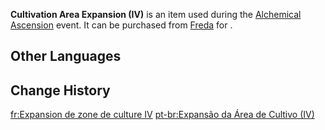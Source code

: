 {{Item Infobox
|id           = 120818
|image        = Item Cultivation Area Expansion (IV).png
|type         = 
|group        = Event Items
|description  = Adds another area for cultivating ingredients.
|source1      = [[Freda]]
|event        = Alchemical Ascension
}}
'''Cultivation Area Expansion (IV)''' is an item used during the [[Alchemical Ascension]] event. It can be purchased from [[Freda]] for {{Item|Funds|x=12,000}}.

==Other Languages==
{{Other Languages|default_hidden=1
|en      = Cultivation Area Expansion (IV)
|zhs     = 培育区域扩展・其四
|zhs_rm  = 
|zht     = 培育區域擴充套件・其四
|zht_rm  = 
|ja      = 栽培エリア拡張・Ⅳ
|ja_rm   = Saibai Eria Kakuchou - Yon
|ko      = 재배 구역 확장・IV
|ko_rm   = 
|es      = Macetero (IV)
|fr      = Expansion de zone de culture IV
|ru      = Расширение области культивации IV
|th      = ส่วนขยายพื้นที่เพาะปลูก 4
|th_rm   = 
|vi      = Mở Rộng Canh Tác IV
|de      = Erweiterung des Anbaubereichs IV
|id      = Perluasan Area Budi Daya (IV)
|pt      = Expansão da Área de Cultivo (IV)
|tr      = Yetiştirme Alanı Genişlemesi (IV)
|it      = Espansione area di coltivazione (IV)
}}

==Change History==
{{Change History|4.5}}

[[fr:Expansion de zone de culture IV]]
[[pt-br:Expansão da Área de Cultivo (IV)]]